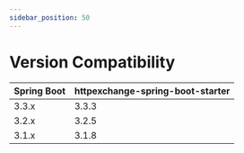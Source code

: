 ```yaml
---
sidebar_position: 50
---
```


# Version Compatibility

| Spring Boot | httpexchange-spring-boot-starter |
|-------------|----------------------------------|
| 3.3.x       | 3.3.3                            |
| 3.2.x       | 3.2.5                            |
| 3.1.x       | 3.1.8                            |